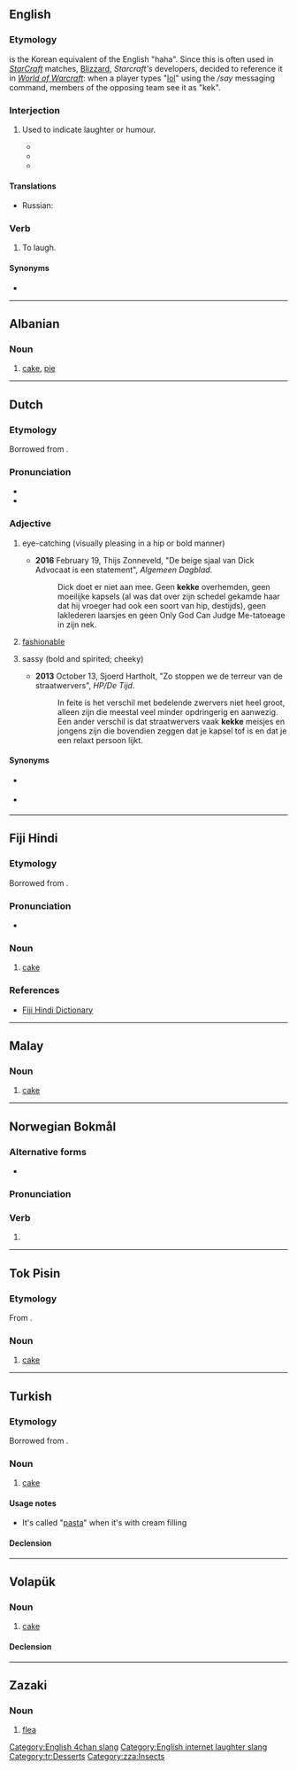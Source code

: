 {{also|kék|kèk|KÉK}}
==English==

===Etymology===
{{m|ko|ㅋ|Keke}} is the Korean equivalent of the English "haha".<!-- Korean keyboards have nothing to do with this. --> Since this is often used in ''[[w:StarCraft|StarCraft]]'' matches, [[w:Blizzard Entertainment|Blizzard]], ''Starcraft's'' developers, decided to reference it in ''[[w:World of Warcraft|World of Warcraft]]'': when a player types "[[lol]]" using the ''/say'' messaging command, members of the opposing team see it as "kek".

===Interjection===
{{en-intj}}

# {{lb|en|Internet slang|video games}} Used to indicate laughter or humour.
#* {{quote-newsgroup|date=13 October 2007|author=The Cynic [username]|title=Re: Nobel Peace belong to me.|url=https://groups.google.com/forum/#!original/alt.politics.bush/zTX6sj-z_30/rMl0Z-hQ2vQJ|newsgroup=alt.politics.bush|passage=Now Freakie boy, for a tasty doggie biscuit, can you try saying that again without any grammatical error?<br />'''kek kek kek kek kek'''}}
#* {{quote-newsgroup|date=11 December 2013|author=Steve Nickolas|title=Re: 1984 Apple IIe Owner's Manual|url=https://groups.google.com/forum/#!original/comp.sys.apple2/LlCS8JaN7AA/aGKzYFeS26oJ|newsgroup=comp.sys.apple2|passage=Top '''kek'''.<br /><br />I can't believe Apple would derp like THAT, at least the Apple of the mid-1980s.}}
#* {{quote-newsgroup|date=19 February 2014|author=Checkmate [username] (quoting [Tor] Friendly Neighborhood Vote> Wrangler Emeritus [username])|title=Checkmate's Discount House of Spatulas|url=https://groups.google.com/forum/#!original/alt.usenet.kooks/pzGYAgWMr9Q/69LBTa407m4J|newsgroup=alt.usenet.kooks|passage=> "an hour or two a day" "chasing old Checkmate posts."<br />><br />>'''kek'''}}

====Translations====
{{trans-top|indication of laughter or humour}}
* Russian: {{t+|ru|кек}}
{{trans-mid}}
{{trans-bottom}}

===Verb===
{{en-verb|keks|keking|kek'd}}

# {{lb|en|internet slang}} To laugh.

====Synonyms====
* {{l|en|LOL}}

[[Category:English 4chan slang]]
[[Category:English internet laughter slang]]

----

==Albanian==

===Noun===
{{sq-noun|g=n}}

# [[cake]], [[pie]]

----

==Dutch==

===Etymology===
Borrowed from {{bor|nl|de|keck}}.

===Pronunciation===
* {{rhymes|ɛk|lang=nl}}
* {{IPA|/kɛk/|lang=nl}}

===Adjective===
{{head|nl|adjective}}

# {{lb|nl|Netherlands}} eye-catching (visually pleasing in a hip or bold manner)
#* '''2016''' February 19, Thijs Zonneveld, "De beige sjaal van Dick Advocaat is een statement", ''Algemeen Dagblad''.
#*: Dick doet er niet aan mee. Geen '''kekke''' overhemden, geen moeilijke kapsels (al was dat over zijn schedel gekamde haar dat hij vroeger had ook een soort van hip, destijds), geen laklederen laarsjes en geen Only God Can Judge Me-tatoeage in zijn nek.
# {{lb|nl|Netherlands|by extension}} [[fashionable]]
# {{lb|nl|Netherlands}} sassy (bold and spirited; cheeky)
#* '''2013''' October 13, Sjoerd Hartholt, "Zo stoppen we de terreur van de straatwervers", ''HP/De Tijd''.
#*: In feite is het verschil met bedelende zwervers niet heel groot, alleen zijn die meestal veel minder opdringerig en aanwezig. Een ander verschil is dat straatwervers vaak '''kekke''' meisjes en jongens zijn die bovendien zeggen dat je kapsel tof is en dat je een relaxt persoon lijkt.

====Synonyms====
* {{sense|sassy, spirited}} {{l|nl|kittig}}
* {{sense|visually appealing}} {{l|nl|blits}}

----

==Fiji Hindi==

===Etymology===
Borrowed from {{bor|hif|en|cake}}.

===Pronunciation===
* {{IPA|/keːk/|lang=hif}}

===Noun===
{{head|hif|noun}}

# [[cake]]

===References===
* [http://web.archive.org/20080308065956/www.geocities.com/fijihindi/FijiHindiEnglishDict.htm#k Fiji Hindi Dictionary]

----

==Malay==

===Noun===
{{head|ms|noun}}

# [[cake]]

----

==Norwegian Bokmål==

===Alternative forms===
* {{l|nb|keik}}

===Pronunciation===
{{IPA|[çeːk]|lang=no}}

===Verb===
{{head|nb|verb form}}

# {{past tense of|kike|lang=nb}}

----

==Tok Pisin==

===Etymology===
From {{etyl|en|tpi}} {{m|en|cake}}.

===Noun===
{{head|tpi|noun}}

# [[cake]]

----

==Turkish==

===Etymology===
Borrowed from {{bor|tr|en|cake}}.

===Noun===
{{tr-noun|i|ler}}

# [[cake]]

====Usage notes====
* It's called "[[pasta]]" when it's with cream filling

====Declension====
{{tr-noun-c|e|t}}

[[Category:tr:Desserts]]

----

==Volapük==

===Noun===
{{vo-noun}}

# [[cake]]

====Declension====
{{vo-decl-noun}}

----

==Zazaki==

===Noun===
{{head|zza|nouns}}

# [[flea]]

[[Category:zza:Insects]]